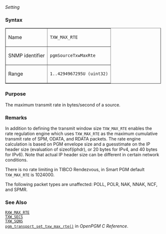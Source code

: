 ''Setting''

=== Syntax ===
<table border="1" cellpadding="5" cellspacing="0">
<tr>
<td>Name</td>
<td><tt>TXW_MAX_RTE</tt></td>
</tr><tr>
<td>SNMP identifier</td>
<td><tt>pgmSourceTxwMaxRte</tt></td>
</tr><tr>
<td>Range</td>
<td><tt>1..4294967295U (uint32)</tt></td>
</tr>
</table>


=== Purpose ===
The maximum transmit rate in bytes/second of a source.

=== Remarks ===
In addition to defining the transmit window size <tt>TXW_MAX_RTE</tt> enables the rate regulation engine which uses <tt>TXW_MAX_RTE</tt> as the maximum cumulative transmit rate of SPM, ODATA, and RDATA packets.  The rate engine calculation is based on PGM envelope size and a guesstimate on the IP header size (evaluation of sizeof(iphdr), or 20 bytes for IPv4, and 40 bytes for IPv6).  Note that actual IP header size can be different in certain network conditions.

There is no rate limiting in TIBCO Rendezvous, in Smart PGM default <tt>TXW_MAX_RTE</tt> is 1024000.

The following packet types are unaffected: POLL, POLR, NAK, NNAK, NCF, and SPMR.

=== See Also ===
<tt>[[OpenPGM Concepts/RXW_MAX_RTE|RXW_MAX_RTE]]</tt><br>
<tt>[[OpenPGM Concepts/TXW_SECS|TXW_SECS]]</tt><br>
<tt>[[OpenPGM Concepts/TXW_SQNS|TXW_SQNS]]</tt><br>
<tt>[[OpenPGM C Reference/pgm_transport_set_txw_max_rte()|pgm_transport_set_txw_max_rte()]]</tt> in ''OpenPGM C Reference''.

